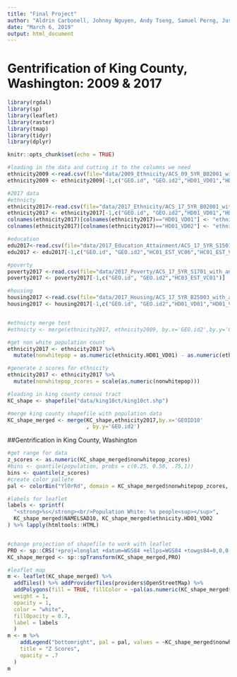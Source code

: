 ---
title: "Final Project"
author: "Aldrin Carbonell, Johnny Nguyen, Andy Tseng, Samuel Perng, Justin Choi"
date: "March 6, 2019"
output: html_document
---
# Gentrification of King County, Washington: 2009 & 2017

```{r setup, results='hide', message=FALSE, warning=FALSE, echo=FALSE}
library(rgdal)
library(sp)
library(leaflet)
library(raster)
library(tmap)
library(tidyr)
library(dplyr)
```

```{r include=FALSE}
knitr::opts_chunk$set(echo = TRUE)

#loading in the data and cutting it to the columns we need 
ethnicity2009 <-read.csv(file="data/2009_Ethnicity/ACS_09_5YR_B02001_with_ann.csv", header=TRUE, sep=",")
ethnicity2009 <- ethnicity2009[-1,c("GEO.id", "GEO.id2","HD01_VD01","HD01_VD02")]

#2017 data
#ethnicty
ethnicity2017<-read.csv(file="data/2017_Ethnicity/ACS_17_5YR_B02001_with_ann.csv", header=TRUE, sep=",", stringsAsFactors = FALSE)
ethnicity2017 <- ethnicity2017[-1,c("GEO.id", "GEO.id2","HD01_VD01","HD01_VD02")]
colnames(ethnicity2017)[colnames(ethnicity2017)=="HD01_VD01"] <- "ethnicity.HD01_VD01"
colnames(ethnicity2017)[colnames(ethnicity2017)=="HD01_VD02"] <- "ethnicity.HD01_VD02"

#education
edu2017<-read.csv(file="data/2017_Education_Attainment/ACS_17_5YR_S1501_with_ann.csv", header=TRUE, sep=",", stringsAsFactors = FALSE)
edu2017 <- edu2017[-1,c("GEO.id", "GEO.id2","HC01_EST_VC06","HC01_EST_VC12")]

#poverty
poverty2017 <-read.csv(file="data/2017_Poverty/ACS_17_5YR_S1701_with_ann.csv", header=TRUE, sep=",", stringsAsFactors = FALSE)
poverty2017 <- poverty2017[-1,c("GEO.id", "GEO.id2","HC03_EST_VC01")]

#housing
housing2017 <-read.csv(file="data/2017_Housing/ACS_17_5YR_B25003_with_ann.csv", header=TRUE, sep=",", stringsAsFactors = FALSE)
housing2017 <- housing2017[-1,c("GEO.id", "GEO.id2","HD01_VD01","HD01_VD03")]


#ethnicty merge test
#ethnicty <- merge(ethnicity2017, ethnicity2009, by.x='GEO.id2',by.y='GEO.id2')

```
```{r echo=FALSE}
#get non white population count
ethnicity2017 <- ethnicity2017 %>% 
  mutate(nonwhitepop = as.numeric(ethnicity.HD01_VD01) - as.numeric(ethnicity.HD01_VD02))

#generate z scores for ethnicity
ethnicity2017 <- ethnicity2017 %>% 
  mutate(nonwhitepop_zcores = scale(as.numeric(nonwhitepop)))

```

```{r echo=FALSE}
#loading in king county census tract
KC_shape <- shapefile("data/king10ct/king10ct.shp")

#merge king county shapefile with population data
KC_shape_merged <- merge(KC_shape,ethnicity2017,by.x='GEOID10'
                         , by.y='GEO.id2')
```


##Gentrification in King County, Washington
```{r echo=FALSE}
#get range for data
z_scores <- as.numeric(KC_shape_merged$nonwhitepop_zcores)
#bins <- quantile(population, probs = c(0.25, 0.50, .75,1))
bins <- quantile(z_scores)
#create color pallete 
pal <- colorBin("YlOrRd", domain = KC_shape_merged$nonwhitepop_zcores, bins = bins)

#labels for leaflet
labels <- sprintf(
  "<strong>%s</strong><br/>Population White: %s people<sup></sup>",
  KC_shape_merged$NAMELSAD10, KC_shape_merged$ethnicity.HD01_VD02
) %>% lapply(htmltools::HTML)


#change projection of shapefile to work with leaflet
PRO <- sp::CRS('+proj=longlat +datum=WGS84 +ellps=WGS84 +towgs84=0,0,0')
KC_shape_merged <- sp::spTransform(KC_shape_merged,PRO)

#leaflet map
m <- leaflet(KC_shape_merged) %>% 
  addTiles() %>% addProviderTiles(providers$OpenStreetMap) %>% 
  addPolygons(fill = TRUE, fillColor = ~pal(as.numeric(KC_shape_merged$nonwhitepop_zcores)),
  weight = 1,
  opacity = 1,
  color = "white",
  fillOpacity = 0.7,
  label = labels
  )
m <- m %>% 
    addLegend("bottomright", pal = pal, values = ~KC_shape_merged$nonwhitepop_zcores,
    title = "Z Scores",
    opacity = .7
  )
m
```


